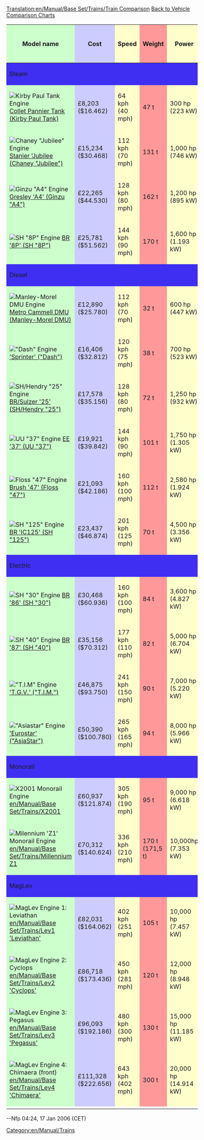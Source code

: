 [[Translation:en/Manual/Base Set/Trains/Train Comparison]]
[[en/Manual/Base Set/Vehicle comparison charts|Back to Vehicle Comparison Charts]]


{|width="100%" bgcolor="white" border=1
!style="background: #ccffcc" |Model name
!style="background: #ccccff" |Cost
!style="background: #ffffcc" |Speed
!style="background: #ff9999" |Weight
!style="background: #ffffcc" |Power
!style="background: #ccccff" |Running Costs / year
!style="background: #ccffcc" |Designed
!style="background: #ccffcc" |Lifespan
!style="background: #ff9999" |Capacity
|-
!colspan="9" style="background: #3e2ff3" align="left" |Steam
|-
|style="background: #ccffcc" |[[File:en/Manual/Base Set/Trains/Kirbypaultank.png|Kirby Paul Tank Engine]] [[en/Manual/Base Set/Trains/Kirby Paul Tank|Collet Pannier Tank (Kirby Paul Tank)]]
|style="background: #ccccff" |£8,203 ($16.462)
|style="background: #ffffcc" |64 kph (40 mph)
|style="background: #ff9999" |47 t
|style="background: #ffffcc" |300 hp (223 kW)
|style="background: #ccccff" |£820 ($1.640)
|style="background: #ccffcc" |1929
|style="background: #ccffcc" |15
|style="background: #ff9999" |N/A
|-
|style="background: #ccffcc" |[[File:en/Manual/Base Set/Trains/Chaneyjubilee.png|Chaney "Jubilee" Engine]] [[en/Manual/Base Set/Trains/Chaney 'Jubilee'|Stanier 'Jubilee (Chaney "Jubilee")]]
|style="background: #ccccff" |£15,234 ($30.468)
|style="background: #ffffcc" |112 kph (70 mph)
|style="background: #ff9999" |131 t
|style="background: #ffffcc" |1,000 hp (746 kW)
|style="background: #ccccff" |£1,968 ($3.936)
|style="background: #ccffcc" |1934
|style="background: #ccffcc" |21
|style="background: #ff9999" |N/A
|-
|style="background: #ccffcc" |[[File:en/Manual/Base Set/Trains/Ginzua4.png|Ginzu "A4" Engine]] [[en/Manual/Base Set/Trains/Ginzu 'A4'|Gresley 'A4' (Ginzu "A4")]]
|style="background: #ccccff" |£22,265 ($44.530)
|style="background: #ffffcc" |128 kph (80 mph)
|style="background: #ff9999" |162 t
|style="background: #ffffcc" |1,200 hp (895 kW)
|style="background: #ccccff" |£2,296 ($4.592)
|style="background: #ccffcc" |1935
|style="background: #ccffcc" |20
|style="background: #ff9999" |N/A
|-
|style="background: #ccffcc" |[[File:en/Manual/Base Set/Trains/Sh8p.png|SH "8P" Engine]] [[en/Manual/Base Set/Trains/SH '8P'|BR '8P' (SH "8P")]]
|style="background: #ccccff" |£25,781 ($51.562)
|style="background: #ffffcc" |144 kph (90 mph)
|style="background: #ff9999" |170 t
|style="background: #ffffcc" |1,600 hp (1.193 kW)
|style="background: #ccccff" |£2,132 ($4.264)
|style="background: #ccffcc" |1954
|style="background: #ccffcc" |23
|style="background: #ff9999" |N/A
|-
!colspan="9" style="background: #3e2ff3" align="left" |Diesel
|-
|style="background: #ccffcc" |[[File:en/Manual/Base Set/Trains/Manleymoreldmu.png|Manley-Morel DMU Engine]] [[en/Manual/Base Set/Trains/Manley-Morel DMU|Metro Cammell DMU (Manley-Morel DMU)]]
|style="background: #ccccff" |£12,890 ($25.780)
|style="background: #ffffcc" |112 kph (70 mph)
|style="background: #ff9999" |32 t
|style="background: #ffffcc" |600 hp (447 kW)
|style="background: #ccccff" |£1,278 ($2.556)
|style="background: #ccffcc" |1957
|style="background: #ccffcc" |12
|style="background: #ff9999" |76 passengers
|-
|style="background: #ccffcc" |[[File:en/Manual/Base Set/Trains/Dash.png|"Dash" Engine]] [[en/Manual/Base Set/Trains/Dash|'Sprinter' ("Dash")]]
|style="background: #ccccff" |£16,406 ($32.812)
|style="background: #ffffcc" |120 kph (75 mph)
|style="background: #ff9999" |38 t
|style="background: #ffffcc" |700 hp (523 kW)
|style="background: #ccccff" |£1,066 ($2.132)
|style="background: #ccffcc" |1984
|style="background: #ccffcc" |15
|style="background: #ff9999" |80 passengers
|-
|style="background: #ccffcc" |[[File:en/Manual/Base Set/Trains/Shhendry25.png|SH/Hendry "25" Engine]] [[en/Manual/Base Set/Trains/SH∕Hendry '25'|BR/Sulzer '25' (SH/Hendry "25")]]
|style="background: #ccccff" |£17,578 ($35.156)
|style="background: #ffffcc" |128 kph (80 mph)
|style="background: #ff9999" |72 t
|style="background: #ffffcc" |1,250 hp (932 kW)
|style="background: #ccccff" |£1,447 ($2.894)
|style="background: #ccffcc" |1962
|style="background: #ccffcc" |18
|style="background: #ff9999" |N/A
|-
|style="background: #ccffcc" |[[File:en/Manual/Base Set/Trains/Uu37.png|UU "37" Engine]] [[en/Manual/Base Set/Trains/UU '37'|EE '37' (UU "37")]]
|style="background: #ccccff" |£19,921 ($39.842)
|style="background: #ffffcc" |144 kph (90 mph)
|style="background: #ff9999" |101 t
|style="background: #ffffcc" |1,750 hp (1.305 kW)
|style="background: #ccccff" |£1,828 ($3.656)
|style="background: #ccffcc" |1959
|style="background: #ccffcc" |20
|style="background: #ff9999" |N/A
|-
|style="background: #ccffcc" |[[File:en/Manual/Base Set/Trains/Floss47.png|Floss "47" Engine]] [[en/Manual/Base Set/Trains/Floss '47'|Brush '47' (Floss "47")]]
|style="background: #ccccff" |£21,093 ($42.186)
|style="background: #ffffcc" |160 kph (100 mph)
|style="background: #ff9999" |112 t
|style="background: #ffffcc" |2,580 hp (1.924 kW)
|style="background: #ccccff" |£2,132 ($4.264)
|style="background: #ccffcc" |1963
|style="background: #ccffcc" |22
|style="background: #ff9999" |N/A
|-
|style="background: #ccffcc" |[[File:en/Manual/Base Set/Trains/Sh125.png|SH "125" Engine]] [[en/Manual/Base Set/Trains/SH '125'|BR 'IC125' (SH "125")]]
|style="background: #ccccff" |£23,437 ($46.874)
|style="background: #ffffcc" |201 kph (125 mph)
|style="background: #ff9999" |70 t
|style="background: #ffffcc" |4,500 hp (3.356 kW)
|style="background: #ccccff" |£2,894 ($5.788)
|style="background: #ccffcc" |1978
|style="background: #ccffcc" |20
|style="background: #ff9999" |8 bags of mail
|-
!colspan="9" style="background: #3e2ff3" align="left" |Electric
|-
|style="background: #ccffcc" |[[File:en/Manual/Base Set/Trains/Sh30.png|SH "30" Engine]] [[en/Manual/Base Set/Trains/SH '30'|BR '86' (SH "30")]]
|style="background: #ccccff" |£30,468 ($60.936)
|style="background: #ffffcc" |160 kph (100 mph)
|style="background: #ff9999" |84 t
|style="background: #ffffcc" |3,600 hp (4.827 kW)
|style="background: #ccccff" |£2,531 ($5.062)
|style="background: #ccffcc" |1965
|style="background: #ccffcc" |23
|style="background: #ff9999" |N/A
|-
|style="background: #ccffcc" |[[File:en/Manual/Base Set/Trains/Sh40.png|SH "40" Engine]] [[en/Manual/Base Set/Trains/SH '40'|BR '87' (SH "40")]]
|style="background: #ccccff" |£35,156 ($70.312)
|style="background: #ffffcc" |177 kph (110 mph)
|style="background: #ff9999" |82 t
|style="background: #ffffcc" |5,000 hp (6.704 kW)
|style="background: #ccccff" |£2,882 ($5.764)
|style="background: #ccffcc" |1973
|style="background: #ccffcc" |25
|style="background: #ff9999" |N/A
|-
|style="background: #ccffcc" |[[File:en/Manual/Base Set/Trains/Tim.png|"T.I.M" Engine]] [[en/Manual/Base Set/Trains/T.I.M.|'T.G.V.' ("T.I.M.")]]
|style="background: #ccccff" |£46,875 ($93.750)
|style="background: #ffffcc" |241 kph (150 mph)
|style="background: #ff9999" |90 t
|style="background: #ffffcc" |7,000 hp (5.220 kW)
|style="background: #ccccff" |£3,374 ($6.748)
|style="background: #ccffcc" |1984
|style="background: #ccffcc" |25
|style="background: #ff9999" |N/A
|-
|style="background: #ccffcc" |[[File:en/Manual/Base Set/Trains/Asiastar.png|"Asiastar" Engine]] [[en/Manual/Base Set/Trains/AsiaStar|'Eurostar' ("AsiaStar")]]
|style="background: #ccccff" |£50,390 ($100.780)
|style="background: #ffffcc" |265 kph (165 mph)
|style="background: #ff9999" |94 t
|style="background: #ffffcc" |8,000 hp (5.966 kW)
|style="background: #ccccff" |£3,514 ($7.028)
|style="background: #ccffcc" |1992
|style="background: #ccffcc" |25
|style="background: #ff9999" |N/A
|-
!colspan="9" style="background: #3e2ff3" align="left" |Monorail
|-
|style="background: #ccffcc" |[[File:en/Manual/Base Set/Trains/X2001.png|X2001 Monorail Engine]] [[en/Manual/Base Set/Trains/X2001]]
|style="background: #ccccff" |£60,937 ($121.874)
|style="background: #ffffcc" |305 kph (190 mph)
|style="background: #ff9999" |95 t
|style="background: #ffffcc" |9,000 hp (6.618 kW)
|style="background: #ccccff" |£3,234 ($6.468)
|style="background: #ccffcc" |1999
|style="background: #ccffcc" |20
|style="background: #ff9999" |N/A
|-
|style="background: #ccffcc" |[[File:en/Manual/Base Set/Trains/Millenniumz1.png|Milennium 'Z1' Monorail Engine]] [[en/Manual/Base Set/Trains/Millennium Z1]]
|style="background: #ccccff" |£70,312 ($140.624)
|style="background: #ffffcc" |336 kph (210 mph)
|style="background: #ff9999" |170 t (171,5 t)
|style="background: #ffffcc" |10,000hp (7.353 kW)
|style="background: #ccccff" |£3,374 ($6.748)
|style="background: #ccffcc" |1995
|style="background: #ccffcc" |20
|style="background: #ff9999" |25 passengers
|-
!colspan="9" style="background: #3e2ff3" align="left" |MagLev
|-
|style="background: #ccffcc" |[[File:en/Manual/Base Set/Trains/Lev1leviathan.png|MagLev Engine 1: Leviathan]] [[en/Manual/Base Set/Trains/Lev1 'Leviathan']]
|style="background: #ccccff" |£82,031 ($164.062)
|style="background: #ffffcc" |402 kph (251 mph)
|style="background: #ff9999" |105 t
|style="background: #ffffcc" |10,000 hp (7.457 kW)
|style="background: #ccccff" |£3,515 ($7.030)
|style="background: #ccffcc" |2020
|style="background: #ccffcc" |20
|style="background: #ff9999" |N/A
|-
|style="background: #ccffcc" |[[File:en/Manual/Base Set/Trains/Lev2cyclops.png|MagLev Engine 2: Cyclops]] [[en/Manual/Base Set/Trains/Lev2 'Cyclops']]
|style="background: #ccccff" |£86,718 ($173.436)
|style="background: #ffffcc" |450 kph (281 mph)
|style="background: #ff9999" |120 t
|style="background: #ffffcc" |12,000 hp (8.948 kW)
|style="background: #ccccff" |£3,557 ($7.114)
|style="background: #ccffcc" |2028
|style="background: #ccffcc" |20
|style="background: #ff9999" |N/A
|-
|style="background: #ccffcc" |[[File:en/Manual/Base Set/Trains/Lev3pegasus.png|MagLev Engine 3: Pegasus]] [[en/Manual/Base Set/Trains/Lev3 'Pegasus']]
|style="background: #ccccff" |£96,093 ($192.186)
|style="background: #ffffcc" |480 kph (300 mph)
|style="background: #ff9999" |130 t
|style="background: #ffffcc" |15,000 hp (11.185 kW)
|style="background: #ccccff" |£3,571 ($7.142)
|style="background: #ccffcc" |2035
|style="background: #ccffcc" |20
|style="background: #ff9999" |N/A
|-
|style="background: #ccffcc" |[[File:en/Manual/Base Set/Trains/Lev4chimaerarhead.png|MagLev Engine 4: Chimaera (front)]] [[en/Manual/Base Set/Trains/Lev4 'Chimaera']]
|style="background: #ccccff" |£111,328 ($222.656)
|style="background: #ffffcc" |643 kph (402 mph)
|style="background: #ff9999" |300 t
|style="background: #ffffcc" |20,000 hp (14.914 kW)
|style="background: #ccccff" |£3,584 ($7.168)
|style="background: #ccffcc" |2038
|style="background: #ccffcc" |20
|style="background: #ff9999" |N/A
|-
|}

--Nfp 04:24, 17 Jan 2006 (CET)

[[Category:en/Manual/Trains]]